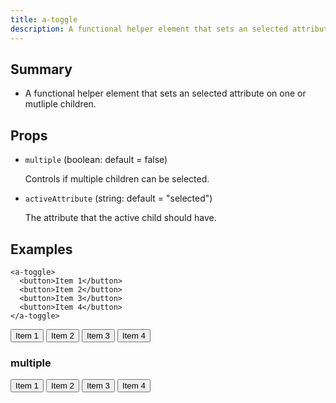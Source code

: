 ```yaml
---
title: a-toggle
description: A functional helper element that sets an selected attribute on one or mutliple children.
---
```



<Pills>
  <Lit />
</Pills>

<Elements />

## Summary

- A functional helper element that sets an selected attribute on one or mutliple children.

## Props

- `multiple` (boolean: default = false)

  Controls if multiple children can be selected.

- `activeAttribute` (string: default = "selected")

  The attribute that the active child should have.

## Examples

```tsx
<a-toggle>
  <button>Item 1</button>
  <button>Item 2</button>
  <button>Item 3</button>
  <button>Item 4</button>
</a-toggle>
```

<div class="not-content box">
  <a-toggle class="default">
    <button>Item 1</button>
    <button>Item 2</button>
    <button>Item 3</button>
    <button>Item 4</button>
  </a-toggle>
</div>

### multiple

<div class="not-content box">
  <a-toggle class="multiple" multiple>
    <button>Item 1</button>
    <button>Item 2</button>
    <button>Item 3</button>
    <button>Item 4</button>
  </a-toggle>
</div>

